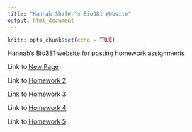 ```yaml
---
title: "Hannah Shafer's Bio381 Website"
output: html_document
---
```


```r
knitr::opts_chunk$set(echo = TRUE)
```

Hannah's Bio381 website for posting homework assignments

Link to [New Page](newpage.html)

Link to [Homework 2](Homework_02.html)

Link to [Homework 3](Homework_03.html)

Link to [Homework 4](Homework_04.html)

Link to [Homework 5](Homework_05.html)

